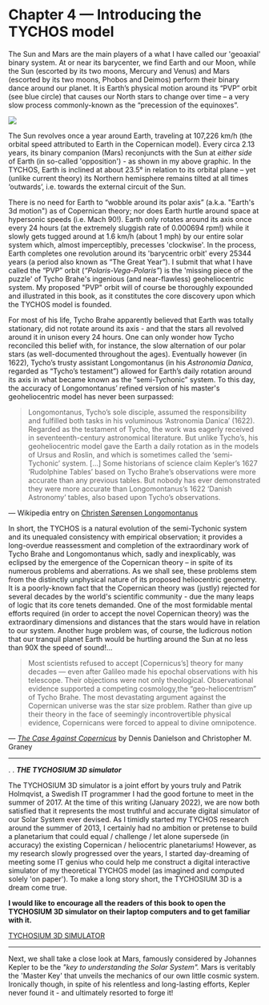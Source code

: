 Chapter 4 — Introducing the TYCHOS model
========================================

The Sun and Mars are the main players of a what I have called our 'geoaxial' binary system. At or near its barycenter, we find Earth and our Moon, while the Sun (escorted by its two moons, Mercury and Venus) and Mars (escorted by its two moons, Phobos and Deimos) perform their binary dance around our planet. It is Earth’s physical motion around its “PVP” orbit (see blue circle) that causes our North stars to change over time – a very slow process commonly-known as the “precession of the equinoxes”. 

![](https://www.tychos.info/book_imagery/018_GeoaxialBinarySystem_NEW_01.jpg)

The Sun revolves once a year around Earth, traveling at 107,226 km/h (the orbital speed attributed to Earth in the Copernican model). Every circa 2.13 years, its binary companion (Mars) reconjuncts with the Sun at _either side_ of Earth (in so-called 'opposition') - as shown in my above graphic. In the TYCHOS, Earth is inclined at about 23.5° in relation to its orbital plane – yet (unlike current theory) its Northern hemisphere remains tilted at all times ‘outwards’, i.e. towards the external circuit of the Sun.

There is no need for Earth to “wobble around its polar axis” (a.k.a. "Earth's 3d motion") as of Copernican theory; nor does Earth hurtle around space at hypersonic speeds (i.e. Mach 90!). Earth only rotates around its axis once every 24 hours (at the extremely sluggish rate of 0.000694 rpm!) while it slowly gets tugged around at 1.6 km/h (about 1 mph) by our entire solar system which, almost imperceptibly, precesses 'clockwise'. In the process, Earth completes one revolution around its 'barycentric orbit' every 25344 years (a period also known as “The Great Year”). I submit that what I have called the “PVP” orbit (_“Polaris-Vega-Polaris”_) is the 'missing piece of the puzzle' of Tycho Brahe's ingenious (and near-flawless) geoheliocentric system. My proposed "PVP" orbit will of course be thoroughly expounded and illustrated in this book, as it constitutes the core discovery upon which the TYCHOS model is founded.

For most of his life, Tycho Brahe apparently believed that Earth was totally stationary, did not rotate around its axis - and that the stars all revolved around it in unison every 24 hours. One can only wonder how Tycho reconciled this belief with, for instance, the slow alternation of our polar stars (as well-documented throughout the ages). Eventually however (in 1622), Tycho’s trusty assistant Longomontanus (in his _Astronomia Danica_, regarded as “Tycho’s testament”) allowed for Earth’s daily rotation around its axis in what became known as the “semi-Tychonic” system. To this day, the accuracy of Longomontanus’ refined version of his master's geoheliocentric model has never been surpassed:

> Longomontanus, Tycho’s sole disciple, assumed the responsibility and fulfilled both tasks in his voluminous ‘Astronomia Danica’ (1622). Regarded as the testament of Tycho, the work was eagerly received in seventeenth-century astronomical literature. But unlike Tycho’s, his geoheliocentric model gave the Earth a daily rotation as in the models of Ursus and Roslin, and which is sometimes called the ‘semi-Tychonic’ system. \[…\] Some historians of science claim Kepler’s 1627 ‘Rudolphine Tables’ based on Tycho Brahe’s observations were more accurate than any previous tables. But nobody has ever demonstrated they were more accurate than Longomontanus’s 1622 ‘Danish Astronomy’ tables, also based upon Tycho’s observations.

— Wikipedia entry on [Christen Sørensen Longomontanus](https://en.wikipedia.org/wiki/Christen_S%C3%B8rensen_Longomontanus)

In short, the TYCHOS is a natural evolution of the semi-Tychonic system and its unequaled consistency with empirical observation; it provides a long-overdue reassessment and completion of the extraordinary work of Tycho Brahe and Longomontanus which, sadly and inexplicably, was eclipsed by the emergence of the Copernican theory – in spite of its numerous problems and aberrations. As we shall see, these problems stem from the distinctly unphysical nature of its proposed heliocentric geometry. It is a poorly-known fact that the Copernican theory was (justly) rejected for several decades by the world's scientific community - due the many leaps of logic that its core tenets demanded. One of the most formidable mental efforts required (in order to accept the novel Copernican theory) was the extraordinary dimensions and distances that the stars would have in relation to our system. Another huge problem was, of course, the ludicrous notion that our tranquil planet Earth would be hurtling around the Sun at no less than 90X the speed of sound!... 

> Most scientists refused to accept \[Copernicus’s\] theory for many decades — even after Galileo made his epochal observations with his telescope. Their objections were not only theological. Observational evidence supported a competing cosmology,the “geo-heliocentrism” of Tycho Brahe. The most devastating argument against the Copernican universe was the star size problem. Rather than give up their theory in the face of seemingly incontrovertible physical evidence, Copernicans were forced to appeal to divine omnipotence.

_— [The Case Against Copernicus](https://physics.ucf.edu/~britt/Geophysics/Readings/R2The%20case%20against%20Copernicus.pdf)_ by Dennis Danielson and Christopher M. Graney

*************************************************************************************************************************************
.
.
***THE TYCHOSIUM 3D simulator***  

The TYCHOSIUM 3D simulator is a joint effort by yours truly and Patrik Holmqvist, a Swedish IT programmer I had the good fortune to meet in the summer of 2017. At the time of this writing (January 2022), we are now both satisfied that it represents the most truthful and accurate digital simulator of our Solar System ever devised. As I timidly started my TYCHOS research around the summer of 2013, I certainly had no ambition or pretense to build a planetarium that could equal / challenge / let alone supersede (in accuracy) the existing Copernican / heliocentric planetariums! However, as my research slowly progressed over the years, I started day-dreaming of meeting some IT genius who could help me construct a digital interactive simulator of my theoretical TYCHOS model (as imagined and computed solely 'on paper'). To make a long story short, the TYCHOSIUM 3D is a dream come true. 

**I would like to encourage all the readers of this book to open the TYCHOSIUM 3D simulator on their laptop computers and to get familiar with it.** 

[TYCHOSIUM 3D SIMULATOR](tinyurl.com/TYCHOSIUM) 













**************************************************************************************************************************************
Next, we shall take a close look at Mars, famously considered by Johannes Kepler to be the _"key to understanding the Solar System"._ Mars is veritably the 'Master Key' that unveils the mechanics of our own little cosmic system. Ironically though, in spite of his relentless and long-lasting efforts, Kepler never found it - and ultimately resorted to forge it!    
